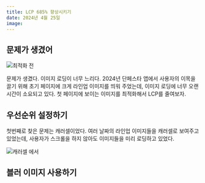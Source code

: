 ```yaml
---
title: LCP 685% 향상시키기
date: 2024년 4월 25일
image:
---
```


## 문제가 생겼어

![최적화 전](/images/danfesta/optimizing_lcp/before_optimization.png)

문제가 생겼다. 이미지 로딩이 너무 느리다. 2024년 단페스타 앱에서 사용자의 이목을 끌기 위해 초기 페이지에 크게 라인업 이미지를 띄워 주었는데, 이미지 로딩에 너무 오랜 시간이 소요되고 있다.
첫 페이지에 보이는 이미지를 최적화해서 LCP를 줄여보자.

## 우선순위 설정하기

첫번째로 찾은 문제는 캐러셀이었다. 여러 날짜의 라인업 이미지들을 캐러셀로 보여주고 있었는데, 사용자가 스크롤을 하지 않아도 이미지들을 미리 로딩하고 있었다.

![캐러셀 에서](/images/danfesta/optimizing_lcp/difference_on_carousel.webp)

## 블러 이미지 사용하기
